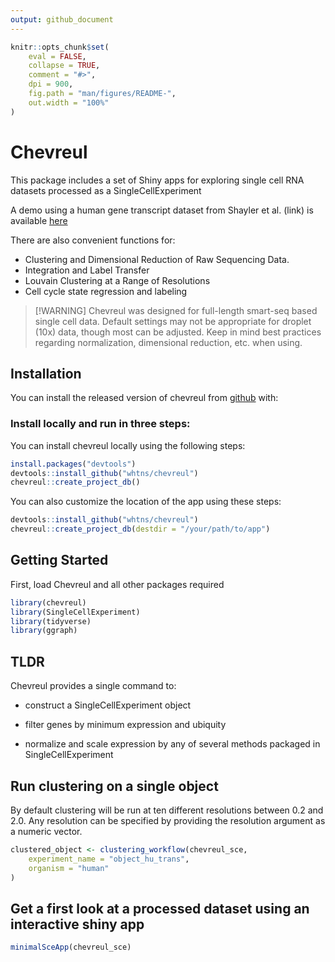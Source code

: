 ```yaml
---
output: github_document
---
```


<!-- README.md is generated from README.Rmd. Please edit that file -->

```r
knitr::opts_chunk$set(
    eval = FALSE,
    collapse = TRUE,
    comment = "#>",
    dpi = 900,
    fig.path = "man/figures/README-",
    out.width = "100%"
)
```


# Chevreul

This package includes a set of Shiny apps for exploring single cell RNA datasets processed as a SingleCellExperiment

A demo using a human gene transcript dataset from Shayler et al. (link) is available <a href="http://cobrinik-1.saban-chla.usc.edu:8080/app/objectApp" target="_blank" rel="noopener noreferrer">here</a>

There are also convenient functions for:

-   Clustering and Dimensional Reduction of Raw Sequencing Data.
-   Integration and Label Transfer
-   Louvain Clustering at a Range of Resolutions
-   Cell cycle state regression and labeling

> [!WARNING]
> Chevreul was designed for full-length smart-seq based single cell data. Default settings may not be appropriate for droplet (10x) data, though most can be adjusted. Keep in mind best practices regarding normalization, dimensional reduction, etc. when using. 

## Installation

You can install the released version of chevreul from <a href="https://github.com/whtns/chevreul" target="_blank" rel="noopener noreferrer">github</a> with:

### Install locally and run in three steps:

You can install chevreul locally using the following steps:

```r
install.packages("devtools")
devtools::install_github("whtns/chevreul")
chevreul::create_project_db()
```

You can also customize the location of the app using these steps:

```r
devtools::install_github("whtns/chevreul")
chevreul::create_project_db(destdir = "/your/path/to/app")
```


## Getting Started

First, load Chevreul and all other packages required 

```r
library(chevreul)
library(SingleCellExperiment)
library(tidyverse)
library(ggraph)
```

## TLDR

Chevreul provides a single command to:

-   construct a SingleCellExperiment object

-   filter genes by minimum expression and ubiquity

-   normalize and scale expression by any of several methods packaged in SingleCellExperiment

## Run clustering on a single object

By default clustering will be run at ten different resolutions between 0.2 and 2.0. Any resolution can be specified by providing the resolution argument as a numeric vector.

```r
clustered_object <- clustering_workflow(chevreul_sce,
    experiment_name = "object_hu_trans",
    organism = "human"
)
```

## Get a first look at a processed dataset using an interactive shiny app

```r
minimalSceApp(chevreul_sce)
```
